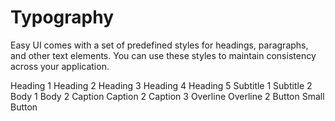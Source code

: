 
<Meta title="Foundations/Typography" />

# Typography

Easy UI comes with a set of predefined styles for headings, paragraphs, and other text elements. You can use these styles to maintain consistency across your application.

<EasyUIProvider>

<div className="sb-unstyled">

<Text as="div" variant="heading1">
  Heading 1
</Text>
<Text as="div" variant="heading2">
  Heading 2
</Text>
<Text as="div" variant="heading3">
  Heading 3
</Text>
<Text as="div" variant="heading4">
  Heading 4
</Text>
<Text as="div" variant="heading5">
  Heading 5
</Text>
<Text as="div" variant="subtitle1">
  Subtitle 1
</Text>
<Text as="div" variant="subtitle2">
  Subtitle 2
</Text>
<Text as="div" variant="body1">
  Body 1
</Text>
<Text as="div" variant="body2">
  Body 2
</Text>
<Text as="div" variant="caption">
  Caption
</Text>
<Text as="div" variant="caption2">
  Caption 2
</Text>
<Text as="div" variant="caption3">
  Caption 3
</Text>
<Text as="div" variant="overline">
  Overline
</Text>
<Text as="div" variant="overline2">
  Overline 2
</Text>
<Text as="div" variant="button">
  Button
</Text>
<Text as="div" variant="small_button">
  Small Button
</Text>

</div>

</EasyUIProvider>

